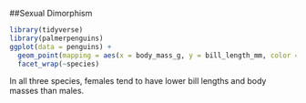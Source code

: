 ##Sexual Dimorphism

```r
library(tidyverse)
library(palmerpenguins)
ggplot(data = penguins) + 
  geom_point(mapping = aes(x = body_mass_g, y = bill_length_mm, color = sex)) +
  facet_wrap(~species)
```


In all three species, females tend to have lower bill lengths and body masses than males.
